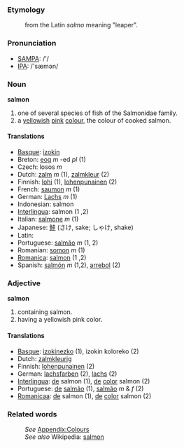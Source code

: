 ===Etymology===
:from the Latin ''salmo'' meaning "leaper".

===Pronunciation===
*[[w:SAMPA|SAMPA]]: /'/
*[[w:IPA|IPA]]: /'sæmən/

===Noun===
'''salmon'''
#one of several species of fish of the Salmonidae family.
#a [[yellowish]] [[pink]] [[color|colour]], the colour of cooked salmon.

====Translations====
*[[Basque]]: [[izokin]]
*Breton: [[eog]] ''m'' -ed ''pl'' (1)
*Czech: losos  ''m''
*Dutch: [[zalm]] ''m'' (1), [[zalmkleur]] (2)
*Finnish: [[lohi]] (1), [[lohenpunainen]] (2)
*French: [[saumon]] ''m'' (1)
*German: [[Lachs]] ''m'' (1)
*Indonesian: salmon
*[[Interlingua]]: salmon (1 ,2)
*Italian: [[salmone]] ''m'' (1)
*Japanese: [[鮭]] (さけ, sake; しゃけ, shake)
*Latin: [[]]
*Portuguese: [[salmão]] ''m'' (1, 2)
*Romanian: [[somon]] ''m'' (1)
*[[Romanica]]: [[salmon]] (1 ,2)
*Spanish: [[salmón]] ''m'' (1,2), [[arrebol]] (2)

===Adjective===
'''salmon'''
#containing salmon.
#having a yellowish pink color.

====Translations====
*[[Basque]]: [[izokinezko]] (1), izokin koloreko (2)
*Dutch: [[zalmkleurig]]
*Finnish: [[lohenpunainen]] (2)
*German: [[lachsfarben]] (2), [[lachs]] (2)
*[[Interlingua]]: [[de]] salmon (1), [[de]] [[color]] salmon (2)
*Portuguese: [[de]] [[salmão]] (1), [[salmão]] ''m'' & ''f'' (2)
*[[Romanicaa]]: [[de]] salmon (1), [[de]] [[color]] salmon (2)


===Related words===
:''See'' [[Wiktionary_Appendix:Colours|Appendix:Colours]]
:''See also'' Wikipedia: [[w:salmon|salmon]]